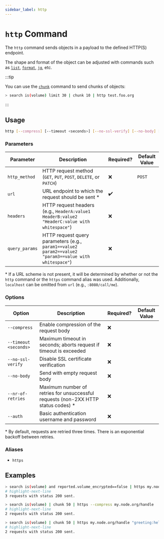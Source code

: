 ```yaml
---
sidebar_label: http
---
```


# `http` Command

The `http` command sends objects in a payload to the defined HTTP(S) endpoint.

The shape and format of the object can be adjusted with commands such as [`list`](../format-commands/list.mdx), [`format`](../format-commands/format.mdx), [`jq`](../miscellaneous-commands/jq.mdx), etc.

:::tip

You can use the [`chunk`](../miscellaneous-commands/chunk.mdx) command to send chunks of objects:

```bash title="Perform up to 3 requests, where every request will contain up to 10 elements"
> search is(volume) limit 30 | chunk 10 | http test.foo.org
```

:::

## Usage

```bash
http [--compress] [--timeout <seconds>] [--no-ssl-verify] [--no-body] [--nr-of-retries <num>] [--auth <username>:<password>] <http_method> <url> <headers> <query_params>
```

### Parameters

| Parameter      | Description                                                                                           | Required? | Default Value |
| -------------- | ----------------------------------------------------------------------------------------------------- | --------- | ------------- |
| `http_method`  | HTTP request method (`GET`, `PUT`, `POST`, `DELETE`, or `PATCH`)                                      | ❌        | `POST`        |
| `url`          | URL endpoint to which the request should be sent \*                                                   | ✔️        |               |
| `headers`      | HTTP request headers (e.g., `HeaderA:value1 HeaderB:value2 "HeaderC:value with whitespace"`)          | ❌        |               |
| `query_params` | HTTP request query parameters (e.g., `param1==value2 param2==value2 "param3==value with whitespace"`) | ❌        |               |

\* If a URL scheme is not present, it will be determined by whether or not the `http` command or the `https` command alias was used. Additionally, `localhost` can be omitted from `url` (e.g., `:8080/call/me`).

### Options

| Option                | Description                                                                        | Required? | Default Value |
| --------------------- | ---------------------------------------------------------------------------------- | --------- | ------------- |
| `--compress`          | Enable compression of the request body                                             | ❌        |               |
| `--timeout <seconds>` | Maximum timeout in seconds; aborts request if timeout is exceeded                  | ❌        |               |
| `--no-ssl-verify`     | Disable SSL certificate verification                                               | ❌        |               |
| `--no-body`           | Send with empty request body                                                       | ❌        |               |
| `--nr-of-retries`     | Maximum number of retries for unsuccessful requests (non-2XX HTTP status codes) \* | ❌        |               |
| `--auth`              | Basic authentication username and password                                         | ❌        |               |

\* By default, requests are retried three times. There is an exponential backoff between retries.

### Aliases

- `https`

## Examples

```bash title="Look for unencrypted volumes and report them to the specified endpoint"
> search is(volume) and reported.volume_encrypted==false | https my.node.org/handle_unencrypted
# highlight-next-line
​3 requests with status 200 sent.
```

```bash title="Query all volumes and send chunks of 50 volumes per request to the specified handler"
> search is(volume) | chunk 50 | https --compress my.node.org/handle
# highlight-next-line
​2 requests with status 200 sent.
```

```bash title="Same as previous, but define special header and query parameter values"
> search is(volume) | chunk 50 | https my.node.org/handle "greeting:hello from resotocore" type==volume
# highlight-next-line
​2 requests with status 200 sent.
```
